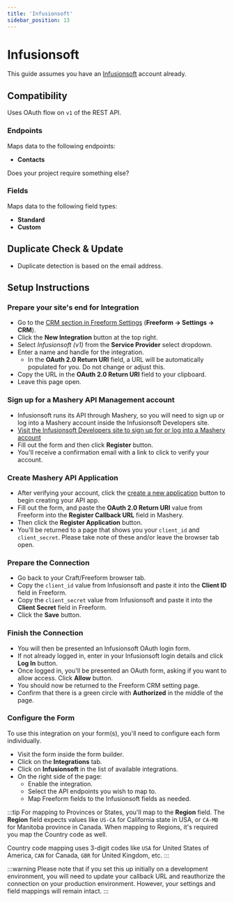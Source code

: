 ```yaml
---
title: 'Infusionsoft'
sidebar_position: 13
---
```



# Infusionsoft <Badge type="pro" text="Pro" />

This guide assumes you have an [Infusionsoft](https://keap.com/infusionsoft) account already.

## Compatibility

Uses OAuth flow on `v1` of the REST API.

### Endpoints

Maps data to the following endpoints:

- **Contacts**

Does your project require something else? &nbsp; <PrimaryButtonWithLink to='/support' label='Contact Us' />

### Fields

Maps data to the following field types:

- **Standard**
- **Custom**

## Duplicate Check & Update

- Duplicate detection is based on the email address.

## Setup Instructions

<VerticalStepWrapper>

<StepMarkdown>

### Prepare your site's end for Integration

- Go to the [CRM section in Freeform Settings](../configuration/settings/#crm) (**Freeform → Settings → CRM**).
- Click the **New Integration** button at the top right.
- Select _Infusionsoft (v1)_ from the **Service Provider** select dropdown.
- Enter a name and handle for the integration.
  - In the **OAuth 2.0 Return URI** field, a URL will be automatically populated for you. Do not change or adjust this.
- Copy the URL in the **OAuth 2.0 Return URI** field to your clipboard.
- Leave this page open.

</StepMarkdown>

<StepMarkdown>

### Sign up for a Mashery API Management account

- Infusionsoft runs its API through Mashery, so you will need to sign up or log into a Mashery account inside the Infusionsoft Developers site.
- [Visit the Infusionsoft Developers site to sign up for or log into a Mashery account](https://keys.developer.infusionsoft.com/apps/myapps)
- Fill out the form and then click **Register** button.
- You'll receive a confirmation email with a link to click to verify your account.

</StepMarkdown>

<StepMarkdown>

### Create Mashery API Application

- After verifying your account, click the [create a new application](https://keys.developer.infusionsoft.com/apps/register) button to begin creating your API app.
- Fill out the form, and paste the **OAuth 2.0 Return URI** value from Freeform into the **Register Callback URL** field in Mashery.
- Then click the **Register Application** button.
- You'll be returned to a page that shows you your `client_id` and `client_secret`. Please take note of these and/or leave the browser tab open.

</StepMarkdown>

<StepMarkdown>

### Prepare the Connection

- Go back to your Craft/Freeform browser tab.
- Copy the `client_id` value from Infusionsoft and paste it into the **Client ID** field in Freeform.
- Copy the `client_secret` value from Infusionsoft and paste it into the **Client Secret** field in Freeform.
- Click the **Save** button.

</StepMarkdown>

<StepMarkdown>

### Finish the Connection

- You will then be presented an Infusionsoft OAuth login form.
- If not already logged in, enter in your Infusionsoft login details and click **Log In** button.
- Once logged in, you'll be presented an OAuth form, asking if you want to allow access. Click **Allow** button.
- You should now be returned to the Freeform CRM setting page.
- Confirm that there is a green circle with **Authorized** in the middle of the page.

</StepMarkdown>

<StepMarkdown>

### Configure the Form

To use this integration on your form(s), you'll need to configure each form individually.

- Visit the form inside the form builder.
- Click on the **Integrations** tab.
- Click on **Infusionsoft** in the list of available integrations.
- On the right side of the page:
  - Enable the integration.
  - Select the API endpoints you wish to map to.
  - Map Freeform fields to the Infusionsoft fields as needed.

</StepMarkdown>

</VerticalStepWrapper>

:::tip
For mapping to Provinces or States, you'll map to the **Region** field. The **Region** field expects values like `US-CA` for California state in USA, or `CA-MB` for Manitoba province in Canada. When mapping to Regions, it's required you map the Country code as well.

Country code mapping uses 3-digit codes like `USA` for United States of America, `CAN` for Canada, `GBR` for United Kingdom, etc.
:::

:::warning
Please note that if you set this up initially on a development environment, you will need to update your callback URL and reauthorize the connection on your production environment. However, your settings and field mappings will remain intact.
:::
